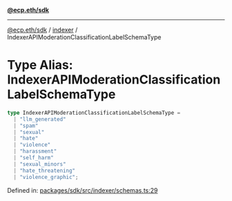 [**@ecp.eth/sdk**](../../index.mdx)

***

[@ecp.eth/sdk](/sdk-reference/index.mdx) / [indexer](/sdk-reference/indexer/index.mdx) / IndexerAPIModerationClassificationLabelSchemaType

# Type Alias: IndexerAPIModerationClassificationLabelSchemaType

```ts
type IndexerAPIModerationClassificationLabelSchemaType = 
  | "llm_generated"
  | "spam"
  | "sexual"
  | "hate"
  | "violence"
  | "harassment"
  | "self_harm"
  | "sexual_minors"
  | "hate_threatening"
  | "violence_graphic";
```

Defined in: [packages/sdk/src/indexer/schemas.ts:29](https://github.com/ecp-eth/comments-monorepo/blob/main/packages/sdk/src/indexer/schemas.ts#L29)
